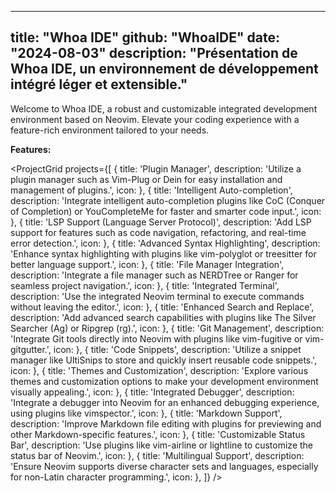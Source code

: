 
---
title: "Whoa IDE"
github: "WhoaIDE"
date: "2024-08-03"
description: "Présentation de Whoa IDE, un environnement de développement intégré léger et extensible."
---

Welcome to Whoa IDE, a robust and customizable integrated development environment based on Neovim. Elevate your coding experience with a feature-rich environment tailored to your needs.

**Features:**

<ProjectGrid
  projects={[
    { title: 'Plugin Manager', description: 'Utilize a plugin manager such as Vim-Plug or Dein for easy installation and management of plugins.', icon: <FaPlug /> },
    { title: 'Intelligent Auto-completion', description: 'Integrate intelligent auto-completion plugins like CoC (Conquer of Completion) or YouCompleteMe for faster and smarter code input.', icon: <FaCode /> },
    { title: 'LSP Support (Language Server Protocol)', description: 'Add LSP support for features such as code navigation, refactoring, and real-time error detection.', icon: <FaSitemap /> },
    { title: 'Advanced Syntax Highlighting', description: 'Enhance syntax highlighting with plugins like vim-polyglot or treesitter for better language support.', icon: <FaPaintBrush /> },
    { title: 'File Manager Integration', description: 'Integrate a file manager such as NERDTree or Ranger for seamless project navigation.', icon: <FaFolder /> },
    { title: 'Integrated Terminal', description: 'Use the integrated Neovim terminal to execute commands without leaving the editor.', icon: <FaTerminal /> },
    { title: 'Enhanced Search and Replace', description: 'Add advanced search capabilities with plugins like The Silver Searcher (Ag) or Ripgrep (rg).', icon: <FaSearch /> },
    { title: 'Git Management', description: 'Integrate Git tools directly into Neovim with plugins like vim-fugitive or vim-gitgutter.', icon: <FaGithub /> },
    { title: 'Code Snippets', description: 'Utilize a snippet manager like UltiSnips to store and quickly insert reusable code snippets.', icon: <FaClipboard /> },
    { title: 'Themes and Customization', description: 'Explore various themes and customization options to make your development environment visually appealing.', icon: <FaPaintBrush /> },
    { title: 'Integrated Debugger', description: 'Integrate a debugger into Neovim for an enhanced debugging experience, using plugins like vimspector.', icon: <FaBug /> },
    { title: 'Markdown Support', description: 'Improve Markdown file editing with plugins for previewing and other Markdown-specific features.', icon: <FaFile /> },
    { title: 'Customizable Status Bar', description: 'Use plugins like vim-airline or lightline to customize the status bar of Neovim.', icon: <FaCog /> },
    { title: 'Multilingual Support', description: 'Ensure Neovim supports diverse character sets and languages, especially for non-Latin character programming.', icon: <FaGlobe /> },
  ]}
/>

<ImageSwiper images={IDE_PICTURES} />

